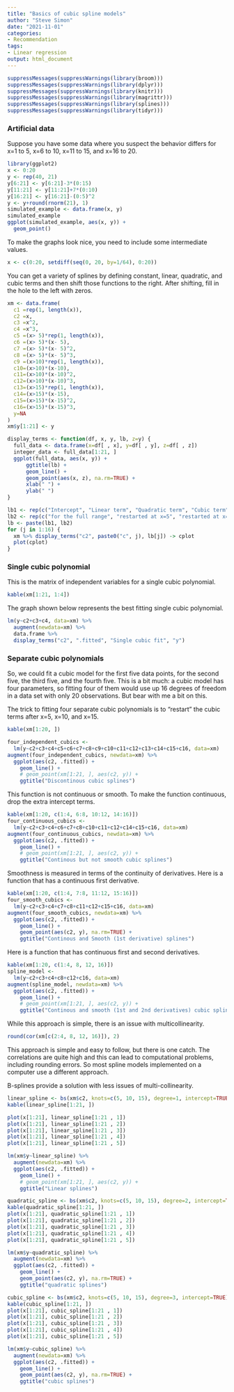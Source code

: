 ```yaml
---
title: "Basics of cubic spline models"
author: "Steve Simon"
date: "2021-11-01"
categories:
- Recommendation
tags:
- Linear regression
output: html_document
---
```


```r
suppressMessages(suppressWarnings(library(broom)))
suppressMessages(suppressWarnings(library(dplyr)))
suppressMessages(suppressWarnings(library(knitr)))
suppressMessages(suppressWarnings(library(magrittr)))
suppressMessages(suppressWarnings(library(splines)))
suppressMessages(suppressWarnings(library(tidyr)))
```

### Artificial data

Suppose you have some data where you suspect the behavior differs for x=1 to 5, x=6 to 10, x=11 to 15, and x=16 to 20.

```r
library(ggplot2)
x <- 0:20
y <- rep(40, 21)
y[6:21] <- y[6:21]-3*(0:15)
y[11:21] <- y[11:21]+7*(0:10)
y[16:21] <- y[16:21]-(0:5)^2
y <- y+round(rnorm(21), 1)
simulated_example <- data.frame(x, y)
simulated_example
ggplot(simulated_example, aes(x, y)) +
  geom_point()
```

To make the graphs look nice, you need to include some intermediate values.

```r
x <- c(0:20, setdiff(seq(0, 20, by=1/64), 0:20))
```

You can get a variety of splines by defining constant, linear, quadratic, and cubic terms and then shift those functions to the right. After shifting, fill in the hole to the left with zeros.

```r
xm <- data.frame(
  c1 =rep(1, length(x)),
  c2 =x,
  c3 =x^2,
  c4 =x^3,
  c5 =(x> 5)*rep(1, length(x)),
  c6 =(x> 5)*(x- 5),
  c7 =(x> 5)*(x- 5)^2,
  c8 =(x> 5)*(x- 5)^3,
  c9 =(x>10)*rep(1, length(x)),
  c10=(x>10)*(x-10),
  c11=(x>10)*(x-10)^2,
  c12=(x>10)*(x-10)^3,
  c13=(x>15)*rep(1, length(x)),
  c14=(x>15)*(x-15),
  c15=(x>15)*(x-15)^2,
  c16=(x>15)*(x-15)^3,
  y=NA
)
xm$y[1:21] <- y
```


```r
display_terms <- function(df, x, y, lb, z=y) {
  full_data <- data.frame(x=df[ , x], y=df[ , y], z=df[ , z])
  integer_data <- full_data[1:21, ]
  ggplot(full_data, aes(x, y)) +
      ggtitle(lb) +
      geom_line() +
      geom_point(aes(x, z), na.rm=TRUE) +
      xlab(" ") +
      ylab(" ")
}

lb1 <- rep(c("Intercept", "Linear term", "Quadratic term", "Cubic term"), 4)
lb2 <- rep(c("for the full range", "restarted at x=5", "restarted at x=10", "restarted at x=15"), each=4)
lb <- paste(lb1, lb2)
for (j in 1:16) {
  xm %>% display_terms("c2", paste0("c", j), lb[j]) -> cplot
  plot(cplot)
}
```

### Single cubic polynomial

This is the matrix of independent variables for a single cubic polynomial.

```r
kable(xm[1:21, 1:4])
```

The graph shown below represents the best fitting single cubic polynomial.

```r
lm(y~c2+c3+c4, data=xm) %>%
  augment(newdata=xm) %>%
  data.frame %>%
  display_terms("c2", ".fitted", "Single cubic fit", "y")
```

### Separate cubic polynomials

So, we could fit a cubic model for the first five data points, for the second five, the third five, and the fourth five. This is a bit much: a cubic model has four parameters, so fitting four of them would use up 16 degrees of freedom in a data set with only 20 observations. But bear with me a bit on this.

The trick to fitting four separate cubic polynomials is to "restart" the cubic terms after x=5, x=10, and x=15.

```r
kable(xm[1:20, ])
```

```r
four_independent_cubics <- 
  lm(y~c2+c3+c4+c5+c6+c7+c8+c9+c10+c11+c12+c13+c14+c15+c16, data=xm)
augment(four_independent_cubics, newdata=xm) %>%
  ggplot(aes(c2, .fitted)) +
    geom_line() +
    # geom_point(xm[1:21, ], aes(c2, y)) +
    ggtitle("Discontinous cubic splines")
```


This function is not continuous or smooth. To make the function continuous, drop the extra intercept terms.

```r
kable(xm[1:20, c(1:4, 6:8, 10:12, 14:16)])
four_continuous_cubics <- 
  lm(y~c2+c3+c4+c6+c7+c8+c10+c11+c12+c14+c15+c16, data=xm)
augment(four_continuous_cubics, newdata=xm) %>%
  ggplot(aes(c2, .fitted)) +
    geom_line() +
    # geom_point(xm[1:21, ], aes(c2, y)) +
    ggtitle("Continous but not smooth cubic splines")
```

Smoothness is measured in terms of the continuity of derivatives. Here is a function that has a continuous first derivative.

```r
kable(xm[1:20, c(1:4, 7:8, 11:12, 15:16)])
four_smooth_cubics <- 
  lm(y~c2+c3+c4+c7+c8+c11+c12+c15+c16, data=xm)
augment(four_smooth_cubics, newdata=xm) %>%
  ggplot(aes(c2, .fitted)) +
    geom_line() +
    geom_point(aes(c2, y), na.rm=TRUE) +
    ggtitle("Continous and Smooth (1st derivative) splines")

```

Here is a function that has continuous first and second derivatives.

```r
kable(xm[1:20, c(1:4, 8, 12, 16)])
spline_model <- 
  lm(y~c2+c3+c4+c8+c12+c16, data=xm)
augment(spline_model, newdata=xm) %>%
  ggplot(aes(c2, .fitted)) +
    geom_line() +
    # geom_point(xm[1:21, ], aes(c2, y)) +
    ggtitle("Continous and smooth (1st and 2nd derivatives) cubic splines")
```

While this approach is simple, there is an issue with multicollinearity.

```r
round(cor(xm[c(2:4, 8, 12, 16)]), 2)
```

This approach is simple and easy to follow, but there is one catch. The correlations are quite high and this can lead to computational problems, including rounding errors. So most spline models implemented on a computer use a different approach.

B-splines provide a solution with less issues of multi-collinearity.

```r
linear_spline <- bs(xm$c2, knots=c(5, 10, 15), degree=1, intercept=TRUE)
kable(linear_spline[1:21, ])
```

```r
plot(x[1:21], linear_spline[1:21 , 1])
plot(x[1:21], linear_spline[1:21 , 2])
plot(x[1:21], linear_spline[1:21 , 3])
plot(x[1:21], linear_spline[1:21 , 4])
plot(x[1:21], linear_spline[1:21 , 5])

lm(xm$y~linear_spline) %>%
  augment(newdata=xm) %>%
  ggplot(aes(c2, .fitted)) +
    geom_line() +
    # geom_point(xm[1:21, ], aes(c2, y)) +
    ggtitle("Linear splines")
```

```r
quadratic_spline <- bs(xm$c2, knots=c(5, 10, 15), degree=2, intercept=TRUE)
kable(quadratic_spline[1:21, ])
plot(x[1:21], quadratic_spline[1:21 , 1])
plot(x[1:21], quadratic_spline[1:21 , 2])
plot(x[1:21], quadratic_spline[1:21 , 3])
plot(x[1:21], quadratic_spline[1:21 , 4])
plot(x[1:21], quadratic_spline[1:21 , 5])

lm(xm$y~quadratic_spline) %>%
  augment(newdata=xm) %>%
  ggplot(aes(c2, .fitted)) +
    geom_line() +
    geom_point(aes(c2, y), na.rm=TRUE) + 
    ggtitle("quadratic splines")
```

```r
cubic_spline <- bs(xm$c2, knots=c(5, 10, 15), degree=3, intercept=TRUE)
kable(cubic_spline[1:21, ])
plot(x[1:21], cubic_spline[1:21 , 1])
plot(x[1:21], cubic_spline[1:21 , 2])
plot(x[1:21], cubic_spline[1:21 , 3])
plot(x[1:21], cubic_spline[1:21 , 4])
plot(x[1:21], cubic_spline[1:21 , 5])

lm(xm$y~cubic_spline) %>%
  augment(newdata=xm) %>%
  ggplot(aes(c2, .fitted)) +
    geom_line() +
    geom_point(aes(c2, y), na.rm=TRUE) + 
    ggtitle("cubic splines")
```


